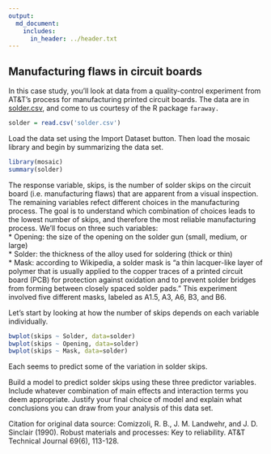 ```yaml
---
output:
  md_document:
    includes:
      in_header: ../header.txt
---
```


## Manufacturing flaws in circuit boards

In this case study, you'll look at data from a quality-control experiment from AT&T's process for manufacturing printed circuit boards.  The data are in [solder.csv](solder.csv), and come to us courtesy of the R package `faraway.`

```r
solder = read.csv('solder.csv')
```

Load the data set using the Import Dataset button.  Then load the mosaic library and begin by summarizing the data set.
```r
library(mosaic)
summary(solder)
```

The response variable, skips, is the number of solder skips on the circuit board (i.e. manufacturing flaws) that are apparent from a visual inspection.  The remaining variables refect different choices in the manufacturing process.  The goal is to understand which combination of choices leads to the lowest number of skips, and therefore the most reliable manufacturing process.  We'll focus on three such variables:  
* Opening: the size of the opening on the solder gun (small, medium, or large)  
* Solder: the thickness of the alloy used for soldering (thick or thin)  
* Mask: according to Wikipedia, a solder mask is "a thin lacquer-like layer of polymer that is usually applied to the copper traces of a printed circuit board (PCB) for protection against oxidation and to prevent solder bridges from forming between closely spaced solder pads."  This experiment involved five different masks, labeled as A1.5, A3, A6, B3, and B6.


Let's start by looking at how the number of skips depends on each variable individually.
```r
bwplot(skips ~ Solder, data=solder)
bwplot(skips ~ Opening, data=solder)
bwplot(skips ~ Mask, data=solder)
```

Each seems to predict some of the variation in solder skips.

Build a model to predict solder skips using these three predictor variables.  Include whatever combination of main effects and interaction terms you deem appropriate.  Justify your final choice of model and explain what conclusions you can draw from your analysis of this data set.

Citation for original data source: Comizzoli, R. B., J. M. Landwehr, and J. D. Sinclair (1990). Robust materials and processes: Key to reliability. AT&T Technical Journal 69(6), 113-128.

